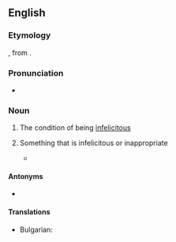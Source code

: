 ==English==

===Etymology===
{{prefix|en|in|felicity}}, from {{etyl|la|en}} {{m|la|infelicitas}}.

===Pronunciation===
* {{rhymes|en|ɪsɪti}}

===Noun===
{{en-noun|~}}

# {{lb|en|uncountable}} The condition of being [[infelicitous]]
# {{lb|en|countable}} Something that is infelicitous or inappropriate
#* {{quote-journal|en|date=October 24, 2007|author=Jeffrey Alan Barrett|title=Approximate Truth and Descriptive Nesting|work=Erkenntnis|url=|doi=10.1007/s10670-007-9086-6|volume=68|issue=2|pages=
|passage=Returning to our own epistemic situation, we do not know the sense in which quantum mechanics and relativity will be taken to be approximately true after their descriptive '''infelicities''' are addressed.}}

====Antonyms====
* {{sense|condition}} {{l|en|felicity}}

====Translations====
{{trans-top| Something that is infelicitous or inappropriate}}
* Bulgarian: {{t+|bg| злополучие|n}}
{{trans-mid}}

{{trans-bottom}}
